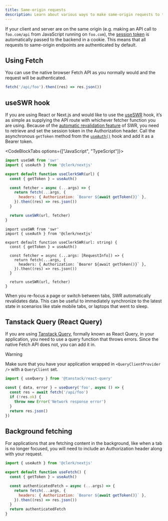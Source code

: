 ```yaml
---
title: Same-origin requests
description: Learn about various ways to make same-origin requests to the backend when using Clerk SDKs.
---
```


If your client and server are on the same origin (e.g. making an API call to `foo.com/api` from JavaScript running on `foo.com`), the [session token](/docs/backend-requests/resources/session-tokens) is automatically passed to the backend in a cookie. This means that all requests to same-origin endpoints are authenticated by default.

## Using Fetch

You can use the native browser Fetch API as you normally would and the request will be authenticated.

```js
fetch('/api/foo').then((res) => res.json())
```

## useSWR hook

If you are using React or Next.js and would like to use the [useSWR](https://swr.vercel.app/) hook, it’s as simple as supplying the API route with whichever fetcher function you are using. Because of the [automatic revalidation feature](https://swr.vercel.app/docs/revalidation) of SWR, you need to retrieve and set the session token in the Authorization header. Call the asynchronous `getToken` method from the [`useAuth()`](/docs/sdk/react/use-auth) hook and add it as a Bearer token.

<CodeBlockTabs options={["JavaScript", "TypeScript"]}>
  ```jsx
  import useSWR from 'swr'
  import { useAuth } from '@clerk/nextjs'

  export default function useClerkSWR(url) {
    const { getToken } = useAuth()

    const fetcher = async (...args) => {
      return fetch(...args, {
        headers: { Authorization: `Bearer ${await getToken()}` },
      }).then((res) => res.json())
    }

    return useSWR(url, fetcher)
  }
  ```

  ```tsx
  import useSWR from 'swr'
  import { useAuth } from '@clerk/nextjs'

  export default function useClerkSWR(url: string) {
    const { getToken } = useAuth()

    const fetcher = async (...args: [RequestInfo]) => {
      return fetch(...args, {
        headers: { Authorization: `Bearer ${await getToken()}` },
      }).then((res) => res.json())
    }

    return useSWR(url, fetcher)
  }
  ```
</CodeBlockTabs>

When you re-focus a page or switch between tabs, SWR automatically revalidates data. This can be useful to immediately synchronize to the latest state in scenarios like stale mobile tabs, or laptops that went to sleep.

## Tanstack Query (React Query)

If you are using [Tanstack Query](https://tanstack.com/query/v4/docs/react/overview), formally known as React Query, in your application, you need to use a query function that throws errors. Since the native Fetch API does not, you can add it in.

> [!WARNING]
> Make sure that you have your application wrapped in `<QueryClientProvider />` with a `QueryClient` set.

```jsx
import { useQuery } from '@tanstack/react-query'

const { data, error } = useQuery('foo', async () => {
  const res = await fetch('/api/foo')
  if (!res.ok) {
    throw new Error('Network response error')
  }
  return res.json()
})
```

## Background fetching

For applications that are fetching content in the background, like when a tab is no longer focused, you will need to include an Authorization header along with your request.

```jsx
import { useAuth } from '@clerk/nextjs'

export default function useFetch() {
  const { getToken } = useAuth()

  const authenticatedFetch = async (...args) => {
    return fetch(...args, {
      headers: { Authorization: `Bearer ${await getToken()}` },
    }).then((res) => res.json())
  }
  return authenticatedFetch
}
```
